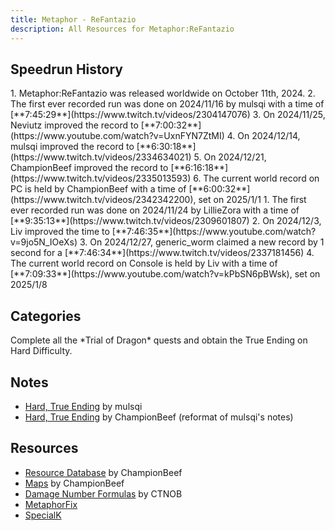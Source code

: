 ```yaml
---
title: Metaphor - ReFantazio
description: All Resources for Metaphor:ReFantazio
---
```



<DocsHero 
    content="Metaphor:ReFantazio is a game not connected to the Persona and Shin Megami Tensei universes, but which shares many of their core gameplay mechanics."
    srcUrl={metaphorCover}
    alt="Metaphor:ReFantazio Box Cover"
/>

<LinkCard title="Leaderboards" href="https://www.speedrun.com/Metaphor" description="See all the submitted runs and more detailed information on Speedrun.com"/>

## Speedrun History
<TabItem label="Hard, True Ending - PC">
<Steps>
1. Metaphor:ReFantazio was released worldwide on October 11th, 2024.
2. The first ever recorded run was done on 2024/11/16 by mulsqi with a time of [**7:45:29**](https://www.twitch.tv/videos/2304147076)
3. On 2024/11/25, Neviutz improved the record to [**7:00:32**](https://www.youtube.com/watch?v=UxnFYN7ZtMI)
4. On 2024/12/14, mulsqi improved the record to [**6:30:18**](https://www.twitch.tv/videos/2334634021) 
5. On 2024/12/21, ChampionBeef improved the record to [**6:16:18**](https://www.twitch.tv/videos/2335013593)
6. The current world record on PC is held by ChampionBeef with a time of [**6:00:32**](https://www.twitch.tv/videos/2342342200), set on 2025/1/1
</Steps>
</TabItem>
<TabItem label="Hard, True Ending - Console">
<Steps>
1. The first ever recorded run was done on 2024/11/24 by LillieZora with a time of [**9:35:13**](https://www.twitch.tv/videos/2309601807)
2. On 2024/12/3, Liv improved the time to [**7:46:35**](https://www.youtube.com/watch?v=9jo5N_IOeXs)
3. On 2024/12/27, generic_worm claimed a new record by 1 second for a [**7:46:34**](https://www.twitch.tv/videos/2337181456)
4. The current world record on Console is held by Liv with a time of [**7:09:33**](https://www.youtube.com/watch?v=kPbSN6pBWsk), set on 2025/1/8
</Steps>
</TabItem>

## Categories
<CardGrid>
    <Card title="Hard, True Ending">Complete all the *Trial of Dragon* quests and obtain the True Ending on Hard Difficulty.</Card>
</CardGrid>

## Notes
- [Hard, True Ending](https://pastebin.com/bNAjWfd1) by mulsqi
- [Hard, True Ending](https://docs.google.com/spreadsheets/d/1B40jf104DRUxjcRHwcoSmlf_lYqKaBFs0DMH0TTateY/edit?usp=sharing) by ChampionBeef (reformat of mulsqi's notes)

## Resources
- [Resource Database](https://docs.google.com/spreadsheets/d/19Qd2Bvv-KAhUidRycswX6EJkXmL19RmjO2sj7ctn1qk/edit?usp=sharing) by ChampionBeef
- [Maps](https://imgur.com/a/PKRZx9o) by ChampionBeef
- [Damage Number Formulas](https://steamcommunity.com/sharedfiles/filedetails/?id=3349878187) by CTNOB
- [MetaphorFix](https://github.com/Lyall/MetaphorFix/releases)
- [SpecialK](https://www.special-k.info/)
